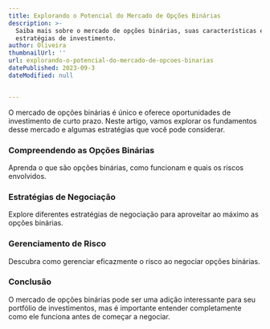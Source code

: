```yaml
---
title: Explorando o Potencial do Mercado de Opções Binárias
description: >-
  Saiba mais sobre o mercado de opções binárias, suas características e
  estratégias de investimento.
author: Oliveira
thumbnailUrl: ''
url: explorando-o-potencial-do-mercado-de-opcoes-binarias
datePublished: 2023-09-3
dateModified: null


---
```


O mercado de opções binárias é único e oferece oportunidades de investimento de curto prazo. Neste artigo, vamos explorar os fundamentos desse mercado e algumas estratégias que você pode considerar.

### Compreendendo as Opções Binárias

Aprenda o que são opções binárias, como funcionam e quais os riscos envolvidos.

### Estratégias de Negociação

Explore diferentes estratégias de negociação para aproveitar ao máximo as opções binárias.

### Gerenciamento de Risco

Descubra como gerenciar eficazmente o risco ao negociar opções binárias.

### Conclusão

O mercado de opções binárias pode ser uma adição interessante para seu portfólio de investimentos, mas é importante entender completamente como ele funciona antes de começar a negociar.

